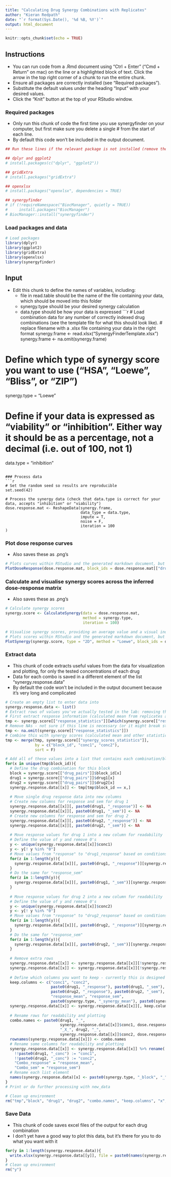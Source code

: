 ---
title: "Calculating Drug Synergy Combinations with Replicates"
author: "Kieran Redpath"
date: "`r format(Sys.Date(), '%d %B, %Y')`"
output: html_document
---

```{r setup, include=FALSE}
knitr::opts_chunk$set(echo = TRUE)
```

## Instructions
* You can run code from a .Rmd document using "Ctrl + Enter" ("Cmd + Return" on mac) on the line or a highlighted block of text. Click the arrow in the top right corner of a chunk to run the entire chunk.
* Ensure all packages are correctly installed (see "Required packages").
* Substitute the default values under the heading "Input" with your desired values.
* Click the "Knit" button at the top of your RStudio window.

### Required packages
* Only run this chunk of code the first time you use synergyfinder on your computer, but first make sure you delete a single # from the start of each line.
* By default this code won't be included in the output document.
```{r, include = F, echo = F}
## Run these lines if the relevant package is not installed (remove the "#" first though)

## dplyr and ggplot2
# install.packages(c("dplyr", "ggplot2"))

## gridExtra
# install.packages("gridExtra")

## openxlsx
# install.packages("openxlsx", dependencies = TRUE)

## synergyfinder
# if (!requireNamespace("BiocManager", quietly = TRUE))
#     install.packages("BiocManager")
# BiocManager::install("synergyfinder")
```

### Load packages and data
```{r, message = F}
# Load packages
library(dplyr)
library(ggplot2)
library(gridExtra)
library(openxlsx)
library(synergyfinder)
```

## Input
* Edit this chunk to define the names of variables, including:
  * file in read.table should be the name of the file containing your data, which should be moved into this folder
  * synergy.type should be your desired synergy calculation
  * data.type should be how your data is expressed
```{r}
# Load combination data for any number of correctly indexed drug combinations (see the template file for what this should look like).
# replace filename with a .xlsx file containing your data in the right format
synergy.frame <- read.xlsx("SynergyFinderTemplate.xlsx")
synergy.frame <- na.omit(synergy.frame)

# Define which type of synergy score you want to use ("HSA", "Loewe", "Bliss", or "ZIP")
synergy.type = "Loewe"

# Define if your data is expressed as "viability" or "inhibition". Either way it should be as a percentage, not a decimal (i.e. out of 100, not 1)
data.type = "inhibition"
```

### Process data
```{r, warning = F, include = F}
# Set the random seed so results are reproducible
set.seed(42)

# Process the synergy data (check that data.type is correct for your data, accepts "inhibition" or "viability")
dose.response.mat <- ReshapeData(synergy.frame,
                                 data_type = data.type,
                                 impute = T,
                                 noise = F,
                                 iteration = 100
)
```

### Plot dose response curves
* Also saves these as .png's
```{r, warning = F}
# Plots curves within RStudio and the generated markdown document, but also saves a png in the current working directory
PlotDoseResponse(dose.response.mat, block_ids = dose.response.mat[["drug_pairs"]][["block_id"]], save_file = TRUE,  summary_statistic = NULL, file_type = "png")
```

### Calculate and visualise synergy scores across the inferred dose-response matrix
* Also saves these as .png's
```{r, warning = F}
# Calculate synergy scores
synergy.score <- CalculateSynergy(data = dose.response.mat,
                                  method = synergy.type,
                                  iteration = 100)

# Visualise synergy scores, providing an average value and a visual indication of where synergy is high and low
# Plots scores within RStudio and the generated markdown document, but also saves a png in the current working directory
PlotSynergy(synergy.score, type = "2D", method = "Loewe", block_ids = dose.response.mat[["drug_pairs"]][["block_id"]], summary_statistic = NULL, save_file = TRUE, file_type = "png")
```

### Extract data
* This chunk of code extracts useful values from the data for visualization and plotting, for only the tested concentrations of each drug
* Data for each combo is saved in a different element of the list "synergy.response.data"
* By default the code won't be included in the output document because it's very long and complicated
```{r, include = F, echo = F}
# Create an empty list to enter data into
synergy.response.data <- list()
# Extract rows of values you've actually tested in the lab: removing the imputed values where n = 1
# First extract response information (calculated mean from replicates and other statistics)
tmp <- synergy.score[["response_statistics"]][which(synergy.score[["response_statistics"]]$n > 1),]
# Remove NAs - not sure if this line is necessary (or it might break stuff)
tmp <- na.omit(synergy.score[["response_statistics"]])
# Combine this with synergy scores (calculated mean and other statistics)
tmp <- merge(tmp, synergy.score[["synergy_scores_statistics"]],
             by = c("block_id", "conc1", "conc2"),
             sort = F)

# Add all of these values into a list that contains each combination/blocks data as a separate element
for(x in unique(tmp$block_id)){
  # Define the drug combination for this block
  block = synergy.score[["drug_pairs"]]$block_id[x]
  drug1 = synergy.score[["drug_pairs"]]$drug1[x]
  drug2 = synergy.score[["drug_pairs"]]$drug2[x]
  synergy.response.data[[x]] <- tmp[tmp$block_id == x,]
  
  # Move single drug response data into new columns
  # Create new columns for response and sem for drug 1
  synergy.response.data[[x]][, paste0(drug1, "_response")] <- NA
  synergy.response.data[[x]][, paste0(drug1, "_sem")] <- NA
  # Create new columns for response and sem for drug 2
  synergy.response.data[[x]][, paste0(drug2, "_response")] <- NA
  synergy.response.data[[x]][, paste0(drug2, "_sem")] <- NA
  
  # Move response values for drug 1 into a new column for readability
  # Define the value of y and remove 0's
  y <- unique(synergy.response.data[[x]]$conc1)
  y <- y[! y %in% "0"]
  # Move values from "response" to "drug1_response" based on conditions
  for(z in 1:length(y)){
    synergy.response.data[[x]][, paste0(drug1, "_response")][synergy.response.data[[x]]$conc1 == y[z]] <- synergy.response.data[[x]]$response_mean[synergy.response.data[[x]]$conc1 == y[z] & synergy.response.data[[x]]$conc2 == 0]
  }
  # Do the same for "response_sem"
  for(z in 1:length(y)){
    synergy.response.data[[x]][, paste0(drug1, "_sem")][synergy.response.data[[x]]$conc1 == y[z]] <- synergy.response.data[[x]]$response_sem[synergy.response.data[[x]]$conc1 == y[z] & synergy.response.data[[x]]$conc2 == 0]
  }
  
  # Move response values for drug 2 into a new column for readability
  # Define the value of y and remove 0's
  y <- unique(synergy.response.data[[x]]$conc2)
  y <- y[! y %in% "0"]
  # Move values from "response" to "drug2_response" based on conditions
  for(z in 1:length(y)){
    synergy.response.data[[x]][, paste0(drug2, "_response")][synergy.response.data[[x]]$conc2 == y[z]] <- synergy.response.data[[x]]$response_mean[synergy.response.data[[x]]$conc2 == y[z] & synergy.response.data[[x]]$conc1 == 0]
  }
  # Do the same for "response_sem"
  for(z in 1:length(y)){
    synergy.response.data[[x]][, paste0(drug2, "_sem")][synergy.response.data[[x]]$conc2 == y[z]] <- synergy.response.data[[x]]$response_sem[synergy.response.data[[x]]$conc2 == y[z] & synergy.response.data[[x]]$conc1 == 0]
  }
  
  # Remove extra rows
  synergy.response.data[[x]] <- synergy.response.data[[x]][!synergy.response.data[[x]]$conc1 == 0, ]
  synergy.response.data[[x]] <- synergy.response.data[[x]][!synergy.response.data[[x]]$conc2 == 0, ]
  
  # Define which columns you want to keep - currently this is designed for simplicity and only includes standard error of the mean (but this should probably actually be standard deviation)
  keep.columns <- c("conc1", "conc2",
                    paste0(drug1, "_response"), paste0(drug1, "_sem"),
                    paste0(drug2, "_response"), paste0(drug2, "_sem"),
                    "response_mean", "response_sem",
                    paste0(synergy.type, "_synergy_mean"), paste0(synergy.type, "_synergy_sem"))
  synergy.response.data[[x]] <- synergy.response.data[[x]][, keep.columns]
  
  # Rename rows for readability and plotting
  combo.names <- paste0(drug1, "_",
                        synergy.response.data[[x]]$conc1, dose.response.mat[["drug_pairs"]][["conc_unit1"]][x],
                        "_X_", drug2, "_",
                        synergy.response.data[[x]]$conc2, dose.response.mat[["drug_pairs"]][["conc_unit2"]][x])
  rownames(synergy.response.data[[x]]) <- combo.names
  # Rename some columns for readability and plotting
  synergy.response.data[[x]] <- synergy.response.data[[x]] %>% rename(
    !!paste0(drug1, "_conc") := "conc1",
    !!paste0(drug2, "_conc") := "conc2",
    "Combo_response" = "response_mean",
    "Combo_sem" = "response_sem")
  # Rename each list element
  names(synergy.response.data)[x] <- paste0(synergy.type, "_block", "_", x, "_", drug1, "_X_", drug2)
}
# Print or do further processing with new_data

# Clean up environment
rm("tmp","block", "drug1", "drug2", "combo.names", "keep.columns", "x", "y", "z")
```

### Save Data
* This chunk of code saves excel files of the output for each drug combination
* I don't yet have a good way to plot this data, but it's there for you to do what you want with it
```{r}
for(y in 1:length(synergy.response.data)){
  write.xlsx(synergy.response.data[[y]], file = paste0(names(synergy.response.data[y]), ".xlsx"), rowNames = T)
}
# Clean up environment
rm("y")
```